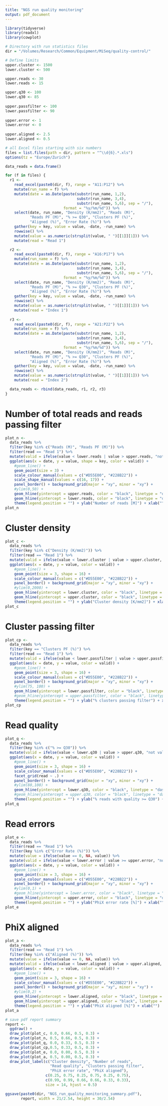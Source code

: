 ```yaml
---
title: "NGS run quality monitoring"
output: pdf_document
---
```


```r
library(tidyverse)
library(readxl)
library(cowplot)
```

```r

# Directory with run statistics files
dir = "/Volumes/Research/Common/Equipment/MiSeq/quality-control/"

# Define limits
upper.cluster <- 1500
lower.cluster <- 500

upper.reads <- 30
lower.reads <- 15

upper.q30 <- 100
lower.q30 <- 85
  
upper.passfilter <- 100
lower.passfilter <- 90
  
upper.error <- 1
lower.error <- 0
  
upper.aligned <- 2.5
lower.aligned <- 0.5

```

```r

# all Excel files starting with six numbers
files = list.files(path = dir, pattern = "^\\d{6}.*.xls")
options(tz = "Europe/Zurich")

data_reads = data.frame()

for (f in files) {
  r1 <-
    read_excel(paste0(dir, f), range = "A11:P12") %>%
    mutate(run_name = f) %>%
    mutate(date = as.Date(paste(substr(run_name, 1,2),
                                substr(run_name, 3,4),
                                substr(run_name, 5,6), sep = "/"),
                          format = "%y/%m/%d")) %>%
    select(date, run_name, "Density (K/mm2)", "Reads (M)",
           "Reads PF (M)", "% >= Q30", "Clusters PF (%)",
           "Aligned (%)", "Error Rate (%)") %>%
    gather(key = key, value = value, -date, -run_name) %>%
    rowwise() %>%
    mutate(value = as.numeric(strsplit(value, " ")[[1]][1])) %>%
    mutate(read = "Read 1")

  r2 <-
    read_excel(paste0(dir, f), range = "A16:P17") %>%
    mutate(run_name = f) %>%
    mutate(date = as.Date(paste(substr(run_name, 1,2),
                                substr(run_name, 3,4),
                                substr(run_name, 5,6), sep = "/"),
                          format = "%y/%m/%d")) %>%
    select(date, run_name, "Density (K/mm2)", "Reads (M)",
           "Reads PF (M)", "% >= Q30", "Clusters PF (%)",
           "Aligned (%)", "Error Rate (%)") %>%
    gather(key = key, value = value, -date, -run_name) %>%
    rowwise() %>%
    mutate(value = as.numeric(strsplit(value, " ")[[1]][1])) %>%
    mutate(read = "Index 1")
        
  r3 <-
    read_excel(paste0(dir, f), range = "A21:P22") %>%
    mutate(run_name = f) %>%
    mutate(date = as.Date(paste(substr(run_name, 1,2),
                                substr(run_name, 3,4),
                                substr(run_name, 5,6), sep = "/"),
                          format = "%y/%m/%d")) %>%
    select(date, run_name, "Density (K/mm2)", "Reads (M)",
           "Reads PF (M)", "% >= Q30", "Clusters PF (%)",
           "Aligned (%)", "Error Rate (%)") %>%
    gather(key = key, value = value, -date, -run_name) %>%
    rowwise() %>%
    mutate(value = as.numeric(strsplit(value, " ")[[1]][1])) %>%
    mutate(read = "Index 2")

  data_reads <- rbind(data_reads, r1, r2, r3)
}

```

# Number of total reads and reads passing filter
```r

plot_n <-
  data_reads %>%
  filter(key %in% c("Reads (M)", "Reads PF (M)")) %>%
  filter(read == "Read 1") %>%
  mutate(valid = ifelse(value < lower.reads | value > upper.reads, "not valid", "valid")) %>%
  ggplot(aes(x = date, y = value, shape = key, color = valid)) +
    #geom_line() +
    geom_point(size = 3) +
    scale_colour_manual(values = c("#D55E00", "#228B22")) +
    scale_shape_manual(values = c(16, 17)) +
    panel_border() + background_grid(major = "xy", minor = "xy") +
    #ylim(0,50) +
    geom_hline(yintercept = upper.reads, color = "black", linetype = "dashed", size = 0.25) +
    geom_hline(yintercept = lower.reads, color = "black", linetype = "dashed", size = 0.25) +
    theme(legend.position = "") + ylab("Number of reads [M]") + xlab("")
plot_n

```

# Cluster density
```r

plot_c <-
  data_reads %>%
  filter(key %in% c("Density (K/mm2)")) %>%
  filter(read == "Read 1") %>%
  mutate(valid = ifelse(value < lower.cluster | value > upper.cluster, "not valid", "valid")) %>%
  ggplot(aes(x = date, y = value, color = valid)) +
    #geom_line() +
    geom_point(size = 3, shape = 16) +
    scale_colour_manual(values = c("#D55E00", "#228B22")) +
    panel_border() + background_grid(major = "xy", minor = "xy") +
    #ylim(0,2000) +
    geom_hline(yintercept = lower.cluster, color = "black", linetype = "dashed", size = 0.25) +
    geom_hline(yintercept = upper.cluster, color = "black", linetype = "dashed", size = 0.25) +
    theme(legend.position = "") + ylab("Cluster density [K/mm2]") + xlab("")
plot_c

```

# Cluster passing filter
```r

plot_cp <-
  data_reads %>%
  filter(key == "Clusters PF (%)") %>%
  filter(read == "Read 1") %>%
  mutate(valid = ifelse(value < lower.passfilter | value > upper.passfilter, "not valid", "valid")) %>%
  ggplot(aes(x = date, y = value, color = valid)) +
    #geom_line() +
    geom_point(size = 3, shape = 16) +
    scale_colour_manual(values = c("#D55E00", "#228B22")) +
    panel_border() + background_grid(major = "xy", minor = "xy") +
    #ylim(75, 100) +
    geom_hline(yintercept = lower.passfilter, color = "black", linetype = "dashed", size = 0.25) +
    #geom_hline(yintercept = upper.passfilter, color = "black", linetype = "dashed", size = 0.25) +
    theme(legend.position = "") + ylab("% clusters passing filter") + xlab("")
plot_cp

```

# Read quality
```r

plot_q <-
  data_reads %>%
  filter(key %in% c("% >= Q30")) %>%
  mutate(valid = ifelse(value < lower.q30 | value > upper.q30, "not valid", "valid")) %>%
  ggplot(aes(x = date, y = value, color = valid)) +
    #geom_line() +
    geom_point(size = 3, shape = 16) +
    scale_colour_manual(values = c("#D55E00", "#228B22")) +
    facet_grid(read ~ .) +
    panel_border() + background_grid(major = "xy", minor = "xy") +
    #ylim(80,100) +
    geom_hline(yintercept = lower.q30, color = "black", linetype = "dashed", size = 0.25) +
    #geom_hline(yintercept = upper.q30, color = "black", linetype = "dashed", size = 0.25) +
    theme(legend.position = "") + ylab("% reads with quality >= Q30") + xlab("")
plot_q

```

# Read errors
```r

plot_e <-
  data_reads %>%
  filter(read == "Read 1") %>%
  filter(key %in% c("Error Rate (%)")) %>%
  mutate(value = ifelse(value == 0, NA, value)) %>%
  mutate(valid = ifelse(value < lower.error | value >= upper.error, "not valid", "valid")) %>%
  ggplot(aes(x = date, y = value, color = valid)) +
    #geom_line() +
    geom_point(size = 3, shape = 16) +
    scale_colour_manual(values = c("#D55E00", "#228B22")) +
    panel_border() + background_grid(major = "xy", minor = "xy") +
    #ylim(0,1) +
    #geom_hline(yintercept = lower.error, color = "black", linetype = "dashed", size = 0.25) +
    geom_hline(yintercept = upper.error, color = "black", linetype = "dashed", size = 0.25) +
    theme(legend.position = "") + ylab("PhiX error rate [%]") + xlab("")
plot_e

```

# PhiX aligned
```r

plot_a <-
  data_reads %>%
  filter(read == "Read 1") %>%
  filter(key %in% c("Aligned (%)")) %>%
  mutate(value = ifelse(value == 0, NA, value)) %>%
  mutate(valid = ifelse(value < lower.aligned | value > upper.aligned, "not valid", "valid")) %>%
  ggplot(aes(x = date, y = value, color = valid)) +
    #geom_line() +
    geom_point(size = 3, shape = 16) +
    scale_colour_manual(values = c("#D55E00", "#228B22")) +
    panel_border() + background_grid(major = "xy", minor = "xy") +
    #ylim(0,2) +
    geom_hline(yintercept = lower.aligned, color = "black", linetype = "dashed", size = 0.25) +
    geom_hline(yintercept = upper.aligned, color = "black", linetype = "dashed", size = 0.25) +
    theme(legend.position = "") + ylab("PhiX aligned [%]") + xlab("")
plot_a

```


```r

# save pdf report summary
report <-
  ggdraw() +
  draw_plot(plot_c, 0.0, 0.66, 0.5, 0.3) +
  draw_plot(plot_n, 0.5, 0.66, 0.5, 0.3) +
  draw_plot(plot_q, 0.0, 0.33, 0.5, 0.3) +
  draw_plot(plot_cp,0.5, 0.33, 0.5, 0.3) +
  draw_plot(plot_e, 0.0, 0.00, 0.5, 0.3) +
  draw_plot(plot_a, 0.5, 0.00, 0.5, 0.3) +
  draw_plot_label(c("Cluster density", "Number of reads",
                    "Read quality", "Clusters passing filter",
                    "PhiX error rate", "PhiX aligned"),
                  c(0.25, 0.75, 0.25, 0.75, 0.25, 0.75),
                  c(0.99, 0.99, 0.66, 0.66, 0.33, 0.33),
                  size = 14, hjust = 0.5)

ggsave(paste0(dir, "NGS_run_quality_monitoring_summary.pdf"),
       report, width = 21/2.54, height = 30/2.54)

```

